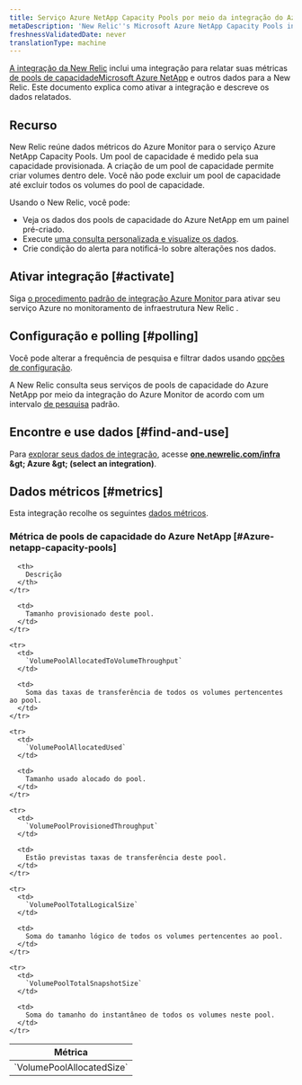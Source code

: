 ```yaml
---
title: Serviço Azure NetApp Capacity Pools por meio da integração do Azure Monitor
metaDescription: 'New Relic''s Microsoft Azure NetApp Capacity Pools integration: what data it reports and how to enable it.'
freshnessValidatedDate: never
translationType: machine
---
```


[A integração da New Relic](/docs/infrastructure/introduction-infra-monitoring) inclui uma integração para relatar suas métricas [de pools de capacidadeMicrosoft Azure NetApp](https://learn.microsoft.com/en-us/azure/azure-netapp-files/azure-netapp-files-set-up-capacity-pool) e outros dados para a New Relic. Este documento explica como ativar a integração e descreve os dados relatados.

## Recurso

New Relic reúne dados métricos do Azure Monitor para o serviço Azure NetApp Capacity Pools. Um pool de capacidade é medido pela sua capacidade provisionada. A criação de um pool de capacidade permite criar volumes dentro dele. Você não pode excluir um pool de capacidade até excluir todos os volumes do pool de capacidade.

Usando o New Relic, você pode:

* Veja os dados dos pools de capacidade do Azure NetApp em um painel pré-criado.
* Execute [uma consulta personalizada e visualize os dados](/docs/infrastructure/integrations-getting-started/getting-started/use-integration-data-new-relic-insights).
* Crie condição do alerta para notificá-lo sobre alterações nos dados.

## Ativar integração [#activate]

Siga [o procedimento padrão de integração Azure Monitor ](/docs/infrastructure/microsoft-azure-integrations/azure-integrations-list/azure-monitor)para ativar seu serviço Azure no monitoramento de infraestrutura New Relic .

## Configuração e polling [#polling]

Você pode alterar a frequência de pesquisa e filtrar dados usando [opções de configuração](/docs/infrastructure/microsoft-azure-integrations/azure-integrations-list/azure-monitor/#settings).

A New Relic consulta seus serviços de pools de capacidade do Azure NetApp por meio da integração do Azure Monitor de acordo com um intervalo [de pesquisa](/docs/infrastructure/microsoft-azure-integrations/azure-integrations-list/azure-monitor/#settings) padrão.

## Encontre e use dados [#find-and-use]

Para [explorar seus dados de integração](/docs/infrastructure/integrations/find-use-infrastructure-integration-data), acesse <DNT>**[one.newrelic.com/infra](https://one.newrelic.com/infra) &amp;gt; Azure &amp;gt; (select an integration)**</DNT>.

## Dados métricos [#metrics]

Esta integração recolhe os seguintes [dados métricos](/docs/infrastructure/integrations-getting-started/getting-started/understand-integration-data-data-types#metric).

### Métrica de pools de capacidade do Azure NetApp [#Azure-netapp-capacity-pools]

<table>
  <thead>
    <tr>
      <th style={{ width: "300px" }}>
        Métrica
      </th>

      <th>
        Descrição
      </th>
    </tr>
  </thead>

  <tbody>
    <tr>
      <td>
        `VolumePoolAllocatedSize`
      </td>

      <td>
        Tamanho provisionado deste pool.
      </td>
    </tr>

    <tr>
      <td>
        `VolumePoolAllocatedToVolumeThroughput`
      </td>

      <td>
        Soma das taxas de transferência de todos os volumes pertencentes ao pool.
      </td>
    </tr>

    <tr>
      <td>
        `VolumePoolAllocatedUsed`
      </td>

      <td>
        Tamanho usado alocado do pool.
      </td>
    </tr>

    <tr>
      <td>
        `VolumePoolProvisionedThroughput`
      </td>

      <td>
        Estão previstas taxas de transferência deste pool.
      </td>
    </tr>

    <tr>
      <td>
        `VolumePoolTotalLogicalSize`
      </td>

      <td>
        Soma do tamanho lógico de todos os volumes pertencentes ao pool.
      </td>
    </tr>

    <tr>
      <td>
        `VolumePoolTotalSnapshotSize`
      </td>

      <td>
        Soma do tamanho do instantâneo de todos os volumes neste pool.
      </td>
    </tr>
  </tbody>
</table>
